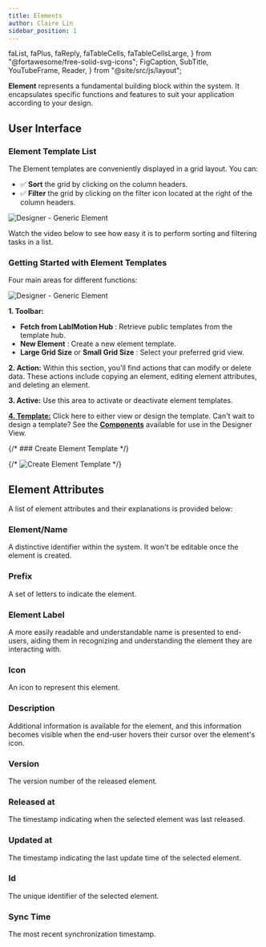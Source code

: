 ```yaml
---
title: Elements
author: Claire Lin
sidebar_position: 1
---
```


  faList,
  faPlus,
  faReply,
  faTableCells,
  faTableCellsLarge,
} from "@fortawesome/free-solid-svg-icons";
  FigCaption,
  SubTitle,
  YouTubeFrame,
  Reader,
} from "@site/src/js/layout";

<SubTitle text="A fundamental building block within the system." />
<Reader text="Designer" />

**Element** represents a fundamental building block within the system. It encapsulates specific functions and features to suit your application according to your design.

## User Interface

### Element Template List

The Element templates are conveniently displayed in a grid layout. You can:

- :white_check_mark: **Sort** the grid by clicking on the column headers.
- :white_check_mark: **Filter** the grid by clicking on the filter icon <FontAwesomeIcon icon={faList} /> located at the right of the column headers.

![Designer - Generic Element](/img/labimotion/designer-generic-element.png)

Watch the video below to see how easy it is to perform sorting and filtering tasks in a list.

<YouTubeFrame
  src="https://www.youtube-nocookie.com/embed/tV4to8wc_e0"
  title="LabIMotion - Grid"
  width="400"
/>
<FigCaption text="Example: Generic Dataset Designer" />

### Getting Started with Element Templates

Four main areas for different functions:

<img src={elementList} alt="Designer - Generic Element" />

**1. Toolbar:**

- **Fetch from LabIMotion Hub** <FontAwesomeIcon icon={faReply} />: Retrieve public templates from the template hub.
- **New Element** <FontAwesomeIcon icon={faPlus} /> : Create a new element template.
- **Large Grid Size** <FontAwesomeIcon icon={faTableCellsLarge} /> or **Small Grid Size** <FontAwesomeIcon icon={faTableCells} />: Select your preferred grid view.

**2. Action:**
Within this section, you'll find actions that can modify or delete data. These actions include copying an element, editing element attributes, and deleting an element.

**3. Active:**
Use this area to activate or deactivate element templates.

[**4. Template:**](../template-features/index.mdx)
Click here to either view or design the template. Can't wait to design a template? See the **[Components](components)** available for use in the Designer View.

{/* ### Create Element Template */}

{/* ![Create Element Template](/img/labimotion/create-element-template.png) */}

## Element Attributes

A list of element attributes and their explanations is provided below:

### Element/Name

A distinctive identifier within the system. It won't be editable once the element is created.

### Prefix

A set of letters to indicate the element.

### Element Label

A more easily readable and understandable name is presented to end-users, aiding them in recognizing and understanding the element they are interacting with.

### Icon

An icon to represent this element.

### Description

Additional information is available for the element, and this information becomes visible when the end-user hovers their cursor over the element's icon.

### Version

The version number of the released element.

### Released at

The timestamp indicating when the selected element was last released.

### Updated at

The timestamp indicating the last update time of the selected element.

### Id

The unique identifier of the selected element.

### Sync Time

The most recent synchronization timestamp.
